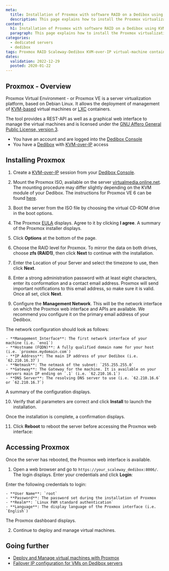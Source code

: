 ```yaml
---
meta:
  title: Installation of Proxmox with software RAID on a Dedibox using KVM-over-IP
  description: This page explains how to install the Proxmox virtualization environment using a software RAID from the KVM-over-IP device
content:
  h1: Installation of Proxmox with software RAID on a Dedibox using KVM-over-IP
  paragraph: This page explains how to install the Proxmox virtualization environment using a software RAID from the KVM-over-IP device
categories:
  - dedicated servers
  - dedibox
tags: Proxmox RAID Scaleway-Dedibox KVM-over-IP virtual-machine container
dates:
  validation: 2022-12-29
  posted: 2020-01-22
---
```


## Proxmox - Overview

Proxmox Virtual Environment - or Proxmox VE is a server virtualization platform, based on Debian Linux. It allows the deployment of management of [KVM-based](https://www.linux-kvm.org/page/Main_Page) virtual machines or [LXC](https://linuxcontainers.org/) containers.

The tool provides a REST-API as well as a graphical web interface to manage the virtual machines and is licensed under the [GNU Affero General Public License, version 3](https://www.gnu.org/licenses/agpl-3.0.de.html).

<Message type="requirement">

- You have an account and are logged into the [Dedibox Console](https://console.online.net)
- You have a [Dedibox](https://www.scaleway.com/en/dedibox/) with [KVM-over-IP](/dedibox/kvm-over-ip/concepts/#kvm-over-ip) access

</Message>


## Installing Proxmox

1. Create a [KVM-over-IP](/dedibox/kvm-over-ip/quickstart/) session from your [Dedibox Console](https://console.online.net/).

2. Mount the Proxmox ISO, available on the server [virtualmedia.online.net](http://virtualmedia.online.net). The mounting procedure may differ slightly depending on the KVM module of your Dedibox. The instructions for Proxmox VE 6 can be found [here](https://virtualmedia.online.net/proxmox/proxmox-ve_6.0-1.iso).

3. Boot the server from the ISO file by choosing the virtual CD-ROM drive in the boot options.

4. The Proxmox [EULA](https://www.gnu.org/licenses/agpl-3.0.html) displays. Agree to it by clicking **I agree**. A summary of the Proxmox installer displays.

  <Lightbox src="scaleway-proxmox_installer-01.webp" width="550" alt="" />

5. Click **Options** at the bottom of the page.

  <Lightbox src="scaleway-proxmox_installer-02.webp" width="550" alt="" />

6. Choose the RAID level for Proxmox. To mirror the data on both drives, choose **zfs (RAID1)**, then click **Next** to continue with the installation.

  <Lightbox src="scaleway-proxmox_installer-03.webp" width="350" alt="" />

7. Enter the Location of your Server and select the timezone to use, then click **Next**.

  <Lightbox src="scaleway-proxmox_installer-04.webp" width="550" alt="" />

8. Enter a strong administration password with at least eight characters, enter its conformation and a contact email address. Proxmox will send important notifications to this email address, so make sure it is valid. Once all set, click **Next**.

  <Lightbox src="scaleway-proxmox_installer-06.webp" width="550" alt="" />

9. Configure the **Management Network**. This will be the network interface on which the Proxmox web interface and APIs are available. We recommend you configure it on the primary email address of your Dedibox.

  <Lightbox src="scaleway-proxmox_installer-07.webp" width="550" alt="" />

  The network configuration should look as follows:

    - **Management Interface**: The first network interface of your machine (i.e. `eno1`)
    - **Hostname (FQDN)**: A fully qualified domain name for your host (i.e. `proxmox.mydomain.com`)
    - **IP Address**: The main IP address of your Dedibox (i.e. `62.210.16.37`)
    - **Netmask**: The netmask of the subnet: `255.255.255.0`
    - **Gateway**: The Gateway for the machine. It is available on your servers main IP ending on `.1` (i.e. `62.210.16.1`)
    - **DNS Server**: The resolving DNS server to use (i.e. `62.210.16.6` or `62.210.16.7`)
  
  A summary of the configuration displays.

10. Verify that all parameters are correct and click **Install** to launch the installation.

  <Lightbox src="scaleway-proxmox_installer-08.webp" width="550" alt="" />

  Once the installation is complete, a confirmation displays.

11. Click **Reboot** to reboot the server before accessing the Proxmox web interface:

  <Lightbox src="scaleway-proxmox_installer-09.webp" width="550" alt="" />

## Accessing Proxmox

Once the server has rebooted, the Proxmox web interface is available.

1. Open a web browser and go to `https://your_scaleway_dedibox:8006/`. The login displays. Enter your credentials and click **Login**:

  <Lightbox src="scaleway-proxmox_login.webp" width="550" alt="" />

  Enter the following credentials to login:

    - **User Name**: `root`
    - **Password**: The password set during the installation of Proxmox
    - **Realm**: `Linux PAM standard authentication`
    - **Language**: The display language of the Proxmox interface (i.e. `English`)

  The Proxmox dashboard displays.

2. Continue to deploy and manage virtual machines.
    <Lightbox src="scaleway-proxmox_dashboard.webp" width="550" alt="" />

## Going further

- [Deploy and Manage virtual machines with Proxmox](/tutorials/configure-failover-proxmox/)
- [Failover IP configuration for VMs on Dedibox servers](/dedibox-network/ip-failover/quickstart/)
